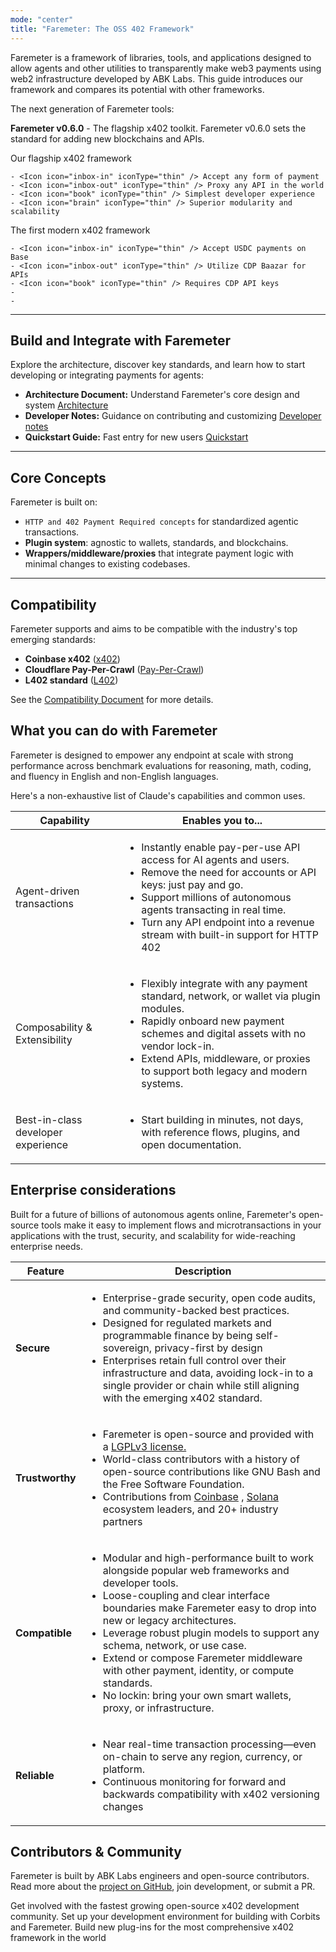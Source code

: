 ```yaml
---
mode: "center"
title: "Faremeter: The OSS 402 Framework"
---
```


Faremeter is a framework of libraries, tools, and applications designed to allow agents and other utilities to transparently make web3 payments using web2 infrastructure developed by ABK Labs. This guide introduces our framework and compares its potential with other frameworks.

<Tip>
  The next generation of Faremeter tools:

  **Faremeter v0.6.0** - The flagship x402 toolkit. Faremeter v0.6.0 sets the standard for adding new blockchains and APIs.
</Tip>

<CardGroup cols={2}>
  <Card title="Faremeter 0.6.0" icon="trophy" href="/en/docs/about-claude/models/overview#model-comparison-table">
    Our flagship x402 framework

    - <Icon icon="inbox-in" iconType="thin" /> Accept any form of payment
    - <Icon icon="inbox-out" iconType="thin" /> Proxy any API in the world
    - <Icon icon="book" iconType="thin" /> Simplest developer experience
    - <Icon icon="brain" iconType="thin" /> Superior modularity and scalability
  </Card>
  <Card title="Coinbase x402" icon="star" href="/en/docs/about-claude/models/overview#model-comparison-table">
    The first modern x402 framework

    - <Icon icon="inbox-in" iconType="thin" /> Accept USDC payments on Base
    - <Icon icon="inbox-out" iconType="thin" /> Utilize CDP Baazar for APIs
    - <Icon icon="book" iconType="thin" /> Requires CDP API keys
    - 
    - 
  </Card>
</CardGroup>

---

## Build and Integrate with Faremeter

Explore the architecture, discover key standards, and learn how to start developing or integrating payments for agents:

- **Architecture Document:** Understand Faremeter's core design and system [Architecture](https://github.com/faremeter/faremeter/blob/main/ARCHITECTURE.md)
- **Developer Notes:** Guidance on contributing and customizing [Developer notes](https://github.com/faremeter/faremeter/blob/main/DEV.md)
- **Quickstart Guide:** Fast entry for new users [Quickstart](https://github.com/faremeter/faremeter/blob/main/QUICKSTART.md)

---

## Core Concepts

Faremeter is built on:

- `HTTP and 402 Payment Required concepts` for standardized agentic transactions.
- **Plugin system**: agnostic to wallets, standards, and blockchains.
- **Wrappers/middleware/proxies** that integrate payment logic with minimal changes to existing codebases.

---

## Compatibility

Faremeter supports and aims to be compatible with the industry's top emerging standards:

- **Coinbase x402** ([x402](https://github.com/coinbase/x402))
- **Cloudflare Pay-Per-Crawl** ([Pay-Per-Crawl](https://www.cloudflare.com/paypercrawl-signup/))
- **L402 standard** ([L402](https://www.l402.org))

See the [Compatibility Document](https://github.com/faremeter/faremeter/blob/main/COMPATIBILITY.md) for more details.

## What you can do with Faremeter

Faremeter is designed to empower any endpoint at scale with strong performance across benchmark evaluations for reasoning, math, coding, and fluency in English and non-English languages.

Here's a non-exhaustive list of Claude's capabilities and common uses.

| Capability                         | Enables you to...                                                                                                                                                                                                                                                                                                                                                                                         |
| ---------------------------------- | --------------------------------------------------------------------------------------------------------------------------------------------------------------------------------------------------------------------------------------------------------------------------------------------------------------------------------------------------------------------------------------------------------- |
| Agent-driven transactions          | <ul>       <li>       Instantly enable pay-per-use API access for AI agents and users.</li>              <li>       Remove the need for accounts or API keys: just pay and go.</li>              <li>       Support millions of autonomous agents transacting in real time.</li>              <li>       Turn any API endpoint into a revenue stream with built-in support for HTTP 402</li>        </ul> |
| Composability & Extensibility      | <ul>       <li>       Flexibly integrate with any payment standard, network, or wallet via plugin modules.</li>              <li>       Rapidly onboard new payment schemes and digital assets with no vendor lock-in.</li>              <li>       Extend APIs, middleware, or proxies to support both legacy and modern systems.</li>              </ul>                                                |
| Best-in-class developer experience | <ul>       <li>       Start building in minutes, not days, with reference flows, plugins, and open documentation.</li>              </ul>                                                                                                                                                                                                                                                                 |

## Enterprise considerations

Built for a future of billions of autonomous agents online, Faremeter's open-source tools make it easy to implement flows and microtransactions in your applications with the trust, security, and scalability for wide-reaching enterprise needs.

| Feature         | Description                                                                                                                                                                                                                                                                                                                                                                                                                                                                                                                                                                                                              |
| --------------- | ------------------------------------------------------------------------------------------------------------------------------------------------------------------------------------------------------------------------------------------------------------------------------------------------------------------------------------------------------------------------------------------------------------------------------------------------------------------------------------------------------------------------------------------------------------------------------------------------------------------------ |
| **Secure**      | <ul>       <li>       Enterprise-grade security, open code audits, and community-backed best practices.</li>              <li>       Designed for regulated markets and programmable finance by being self-sovereign, privacy-first by design</li>              <li>       Enterprises retain full control over their infrastructure and data, avoiding lock-in to a single provider or chain while still aligning with the emerging x402 standard.</li>              </ul>                                                                                                                                              |
| **Trustworthy** | <ul>       <li>       Faremeter is open-source and provided with a <a href="/en/docs/agents-and-tools/tool-use/overview">      LGPLv3 license.</a>          </li>              <li>       World-class contributors with a history of open-source contributions like GNU Bash and the Free Software Foundation.</li>              <li>       Contributions from <a href="https://www.coinbase.com/developer-platform">    Coinbase</a>        , <a href="https://solana.com/developers">    Solana</a>         ecosystem leaders, and 20+ industry partners</li>              </ul>                                       |
| **Compatible**  | <ul>       <li>       Modular and high-performance built to work alongside popular web frameworks and developer tools. </li>              <li>       Loose-coupling and clear interface boundaries make Faremeter easy to drop into new or legacy architectures.</li>              <li>       Leverage robust plugin models to support any schema, network, or use case.</li>              <li>       Extend or compose Faremeter middleware with other payment, identity, or compute standards.</li>              <li>       No lockin: bring your own smart wallets, proxy, or infrastructure.</li>              </ul> |
| **Reliable**    | <ul>       <li>       Near real-time transaction processing—even on-chain to serve any region, currency, or platform.</li>              <li>       Continuous monitoring for forward and backwards compatibility with x402 versioning changes </li>              </ul>                                                                                                                                                                                                                                                                                                                                                   |

## Contributors & Community

Faremeter is built by ABK Labs engineers and open-source contributors. Read more about the [project on GitHub](https://github.com/faremeter/faremeter), join development, or submit a PR.

<CardGroup cols={3}>
  <Card title="Join the community" icon="globe" href="https://t.me/+VAg9fukw8XU2ZjMx">
    Get involved with the fastest growing open-source x402 development community.
  </Card>
  <Card title="Quickstart" icon="check" href="/quickstart">
    Set up your development environment for building with Corbits and Faremeter.
  </Card>
  <Card title="Contribute to Faremeter" icon="code-fork" href="https://github.com/faremeter/faremeter/pulls">
    Build new plug-ins for the most comprehensive x402 framework in the world
  </Card>
</CardGroup>